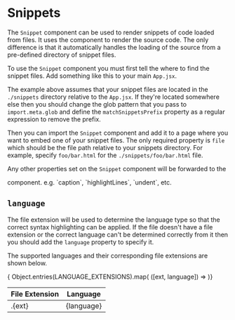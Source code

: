 
# Snippets

The `Snippet` component can be used to render snippets of code loaded from
files.  It uses the <Link to="/code/source" code="Source"/> component to
render the source code.  The only difference is that it automatically handles
the loading of the source from a pre-defined directory of snippet files.

To use the `Snippet` component you must first tell the <Link
to="/configuration/site-provider" code="SiteProvider"/> where to find the
snippet files.  Add something like this to your main `App.jsx`.

<Snippet
  file="config/snippets.jsx"
  highlightLines="1-7,11"
  expand
/>

The example above assumes that your snippet files are located in the
`./snippets` directory relative to the `App.jsx`. If they're located somewhere
else then you should change the glob pattern that you pass to
`import.meta.glob` and define the `matchSnippetsPrefix` property as a regular
expression to remove the prefix.

<Snippet
  file="config/snippetsPrefix.jsx"
  highlightLines="2,12"
  expand
/>

Then you can import the `Snippet` component and add it to a page where you want
to embed one of your snippet files.  The only required property is `file` which
should be the file path relative to your snippets directory.  For example,
specify `foo/bar.html` for the `./snippets/foo/bar.html` file.

Any other properties set on the `Snippet` component will be forwarded to the
<Link to="/code/source" code="Source"/> component. e.g. `caption`,
`highlightLines`, `undent`, etc.

<Example
  Component={SnippetComp}
  code={SnippetSrc}
/>

## `language`

The file extension will be used to determine the language type so that the
correct syntax highlighting can be applied.  If the file doesn't have a file
extension or the correct language can't be determined correctly from it then
you should add the `language` property to specify it.

The supported languages and their corresponding file extensions are shown below.

<table className="shaded striped celled">
  <thead>
    <tr>
      <th>File Extension</th>
      <th>Language</th>
    </tr>
  </thead>
  <tbody>
    { Object.entries(LANGUAGE_EXTENSIONS).map(
      ([ext, language]) =>
        <tr key={ext}>
          <td className="font-mono">.{ext}</td>
          <td className="font-mono">{language}</td>
        </tr>
    )}
  </tbody>
</table>
